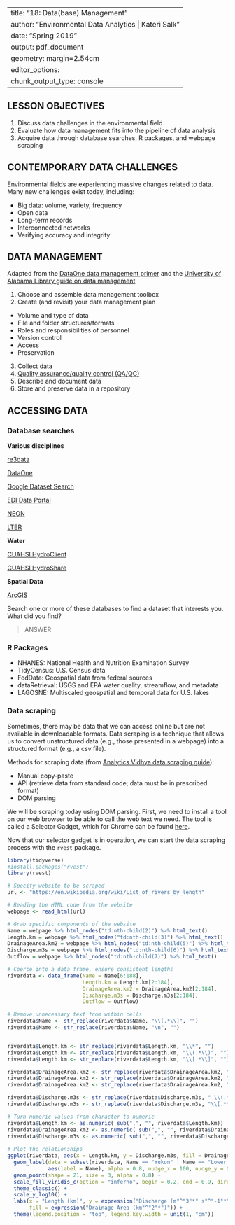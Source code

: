 
---
title: "18: Data(base) Management"
author: "Environmental Data Analytics | Kateri Salk"
date: "Spring 2019"
output: pdf_document
geometry: margin=2.54cm
editor_options: 
  chunk_output_type: console
---

## LESSON OBJECTIVES
1. Discuss data challenges in the environmental field
2. Evaluate how data management fits into the pipeline of data analysis
3. Acquire data through database searches, R packages, and webpage scraping

## CONTEMPORARY DATA CHALLENGES

Environmental fields are experiencing massive changes related to data. Many new challenges exist today, including: 

* Big data: volume, variety, frequency
* Open data
* Long-term records
* Interconnected networks
* Verifying accuracy and integrity

## DATA MANAGEMENT

Adapted from the [DataOne data management primer](https://www.dataone.org/sites/all/documents/DataONE_BP_Primer_020212.pdf) and the [University of Alabama Library guide on data management](http://www.lib.ua.edu/wiki/sura/index.php/A_Step-By-Step_Guide_to_Data_Management)

1. Choose and assemble data management toolbox
2. Create (and revisit) your data management plan
  + Volume and type of data
  + File and folder structures/formats
  + Roles and responsibilities of personnel
  + Version control
  + Access
  + Preservation
3. Collect data
4. [Quality assurance/quality control (QA/QC)](https://www.dataone.org/best-practices/ensure-basic-quality-control)
5. Describe and document data
6. Store and preserve data in a repository

## ACCESSING DATA 
### Database searches
**Various disciplines**

[re3data](https://www.re3data.org/)

[DataOne](https://search.dataone.org/data)

[Google Dataset Search](https://toolbox.google.com/datasetsearch)

[EDI Data Portal](https://portal.edirepository.org/nis/home.jsp)

[NEON](https://www.neonscience.org/data/neon-data-portal)

[LTER](https://portal.lternet.edu/nis/home.jsp)

**Water**

[CUAHSI HydroClient](http://data.cuahsi.org/)

[CUAHSI HydroShare](https://www.hydroshare.org/search/)

**Spatial Data**

[ArcGIS](http://hub.arcgis.com/)

Search one or more of these databases to find a dataset that interests you. What did you find? 

> ANSWER: 

### R Packages
* NHANES: National Health and Nutrition Examination Survey
* TidyCensus: U.S. Census data
* FedData: Geospatial data from federal sources
* dataRetrieval: USGS and EPA water quality, streamflow, and metadata
* LAGOSNE: Multiscaled geospatial and temporal data for U.S. lakes

### Data scraping
Sometimes, there may be data that we can access online but are not available in downloadable formats. Data scraping is a technique that allows us to convert unstructured data (e.g., those presented in a webpage) into a structured format (e.g., a csv file). 

Methods for scraping data (from [Analytics Vidhya data scraping guide](https://www.analyticsvidhya.com/blog/2017/03/beginners-guide-on-web-scraping-in-r-using-rvest-with-hands-on-knowledge/)): 

* Manual copy-paste
* API (retrieve data from standard code; data must be in prescribed format) 
* DOM parsing

We will be scraping today using DOM parsing. First, we need to install a tool on our web browser to be able to call the web text we need. The tool is called a Selector Gadget, which for Chrome can be found [here](https://chrome.google.com/webstore/detail/selectorgadget/mhjhnkcfbdhnjickkkdbjoemdmbfginb?hl=en). 

Now that our selector gadget is in operation, we can start the data scraping process with the `rvest` package. 

```r
library(tidyverse)
#install.packages("rvest")
library(rvest)

# Specify website to be scraped
url <- "https://en.wikipedia.org/wiki/List_of_rivers_by_length"

# Reading the HTML code from the website
webpage <- read_html(url)

# Grab specific components of the website
Name = webpage %>% html_nodes("td:nth-child(2)") %>% html_text()
Length.km = webpage %>% html_nodes("td:nth-child(3)") %>% html_text()
DrainageArea.km2 = webpage %>% html_nodes("td:nth-child(5)") %>% html_text()
Discharge.m3s = webpage %>% html_nodes("td:nth-child(6)") %>% html_text()
Outflow = webpage %>% html_nodes("td:nth-child(7)") %>% html_text()

# Coerce into a data frame, ensure consistent lengths
riverdata <- data_frame(Name = Name[6:188], 
                        Length.km = Length.km[2:184], 
                        DrainageArea.km2 = DrainageArea.km2[2:184], 
                        Discharge.m3s = Discharge.m3s[2:184], 
                        Outflow = Outflow)

# Remove unnecessary text from within cells
riverdata$Name <- str_replace(riverdata$Name, "\\[.*\\]", "")
riverdata$Name <- str_replace(riverdata$Name, "\n", "")


riverdata$Length.km <- str_replace(riverdata$Length.km, "\\*", "")
riverdata$Length.km <- str_replace(riverdata$Length.km, "\\(.*\\)", "")
riverdata$Length.km <- str_replace(riverdata$Length.km, "\\[.*\\]", "")

riverdata$DrainageArea.km2 <- str_replace(riverdata$DrainageArea.km2, " \\(.*\\)", "")
riverdata$DrainageArea.km2 <- str_replace(riverdata$DrainageArea.km2, "\\(.*\\)", "")
riverdata$DrainageArea.km2 <- str_replace(riverdata$DrainageArea.km2, " \\[.*\\]", "")

riverdata$Discharge.m3s <- str_replace(riverdata$Discharge.m3s, " \\(.*\\)", "")
riverdata$Discharge.m3s <- str_replace(riverdata$Discharge.m3s, "\\[.*\\]", "")

# Turn numeric values from character to numeric
riverdata$Length.km <- as.numeric( sub(",", "", riverdata$Length.km))
riverdata$DrainageArea.km2 <- as.numeric( sub(",", "", riverdata$DrainageArea.km2))
riverdata$Discharge.m3s <- as.numeric( sub(",", "", riverdata$Discharge.m3s))
  
# Plot the relationships
ggplot(riverdata, aes(x = Length.km, y = Discharge.m3s, fill = DrainageArea.km2)) + 
  geom_label(data = subset(riverdata, Name == "Yukon" | Name == "Lower Tunguska"), 
             aes(label = Name), alpha = 0.8, nudge_x = 100, nudge_y = 0.15) +
  geom_point(shape = 21, size = 3, alpha = 0.8) + 
  scale_fill_viridis_c(option = "inferno", begin = 0.2, end = 0.9, direction = -1) +
  theme_classic() + 
  scale_y_log10() +
  labs(x = "Length (km)", y = expression("Discharge (m"^"3"*" s"^"-1"*")"), 
       fill = expression("Drainage Area (km"^"2"*")")) +
  theme(legend.position = "top", legend.key.width = unit(1, "cm"))
```

